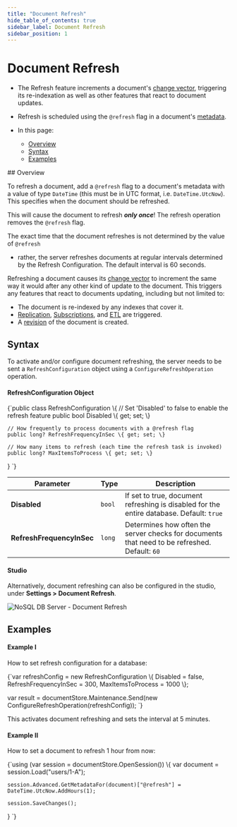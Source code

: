 ```yaml
---
title: "Document Refresh"
hide_table_of_contents: true
sidebar_label: Document Refresh
sidebar_position: 1
---
```



# Document Refresh
<Admonition type="note" title="Note">

* The Refresh feature increments a document's [change vector](../../server/clustering/replication/change-vector.mdx), 
  triggering its re-indexation as well as other features that react to document updates.  

* Refresh is scheduled using the `@refresh` flag in a document's [metadata](../../client-api/session/how-to/get-and-modify-entity-metadata.mdx).  

* In this page:  
  * [Overview](../../server/extensions/refresh.mdx#overview)  
  * [Syntax](../../server/extensions/refresh.mdx#syntax)  
  * [Examples](../../server/extensions/refresh.mdx#examples)  

</Admonition>
## Overview

To refresh a document, add a `@refresh` flag to a document's metadata with a value of 
type `DateTime` (this must be in UTC format, i.e. `DateTime.UtcNow`). This specifies 
when the document should be refreshed.  

This will cause the document to refresh **_only once_**! The refresh operation removes 
the `@refresh` flag.  

The exact time that the document refreshes is not determined by the value of `@refresh` 
- rather, the server refreshes documents at regular intervals determined by the Refresh 
Configuration. The default interval is 60 seconds.  

Refreshing a document causes its [change vector](../../server/clustering/replication/change-vector.mdx) 
to increment the same way it would after any other kind of update to the document. 
This triggers any features that react to documents updating, including but not limited 
to:  

* The document is re-indexed by any indexes that cover it.  
* [Replication](../../server/ongoing-tasks/external-replication.mdx), 
[Subscriptions](../../client-api/data-subscriptions/what-are-data-subscriptions.mdx), 
and [ETL](../../server/ongoing-tasks/etl/basics.mdx) are triggered.  
* A [revision](../../document-extensions/revisions/overview.mdx) of the document is created.  



## Syntax

To activate and/or configure document refreshing, the server needs to be sent a 
`RefreshConfiguration` object using a `ConfigureRefreshOperation` operation.  


#### RefreshConfiguration Object

<TabItem value="refresh_config" label="refresh_config">
<CodeBlock language="csharp">
{`public class RefreshConfiguration
\{
    // Set 'Disabled' to false to enable the refresh feature
    public bool Disabled \{ get; set; \}

    // How frequently to process documents with a @refresh flag
    public long? RefreshFrequencyInSec \{ get; set; \}

    // How many items to refresh (each time the refresh task is invoked)
    public long? MaxItemsToProcess \{ get; set; \}
\}
`}
</CodeBlock>
</TabItem>

| Parameter | Type | Description |
| - | - | - |
| **Disabled** | `bool` | If set to true, document refreshing is disabled for the entire database. Default: `true` |
| **RefreshFrequencyInSec** | `long` | Determines how often the server checks for documents that need to be refreshed. Default: `60` |


#### Studio

Alternatively, document refreshing can also be configured in the studio, under **Settings &gt; Document Refresh**.

![NoSQL DB Server - Document Refresh](./assets/StudioRefresh.png)



## Examples

#### Example I  

How to set refresh configuration for a database:  

<TabItem value="refresh_0" label="refresh_0">
<CodeBlock language="csharp">
{`var refreshConfig = new RefreshConfiguration \{
    Disabled = false, 
    RefreshFrequencyInSec = 300,
    MaxItemsToProcess = 1000 
\};

var result = documentStore.Maintenance.Send(new ConfigureRefreshOperation(refreshConfig));
`}
</CodeBlock>
</TabItem>  

This activates document refreshing and sets the interval at 5 minutes.  


#### Example II  

How to set a document to refresh 1 hour from now:  

<TabItem value="refresh_1" label="refresh_1">
<CodeBlock language="csharp">
{`using (var session = documentStore.OpenSession())
\{
    var document = session.Load<object>("users/1-A");

    session.Advanced.GetMetadataFor(document)["@refresh"] = DateTime.UtcNow.AddHours(1);

    session.SaveChanges();
\}
`}
</CodeBlock>
</TabItem>  




